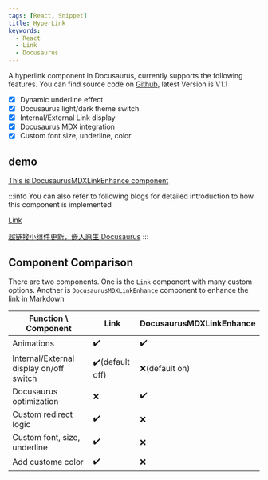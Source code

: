 ```yaml
---
tags: [React, Snippet]
title: HyperLink
keywords:
  - React
  - Link
  - Docusaurus
---
```



A hyperlink component in Docusaurus, currently supports the following features. You can find source code on [Github](https://github.com/Casta-mere/Link), latest Version is V1.1

- [x] Dynamic underline effect
- [x] Docusaurus light/dark theme switch
- [x] Internal/External Link display
- [x] Docusaurus MDX integration
- [x] Custom font size, underline, color

## demo

<div className="tailwind">
  <div className="text-2xl mb-4">
    <Link
      title="This is link component"
      url="/docs/Snippets/Components/Link"
      onSameUrl="refresh"
    />
  </div>
</div>

[This is DocusaurusMDXLinkEnhance component](/docs/Snippets/Components/Link)

:::info
You can also refer to following blogs for detailed introduction to how this component is implemented

[Link](/blog/Link)

[超链接小组件更新，嵌入原生 Docusaurus](/blog/Link-update-2025-08)
:::

## Component Comparison

There are two components. One is the `Link` component with many custom options. Another is `DocusaurusMDXLinkEnhance` component to enhance the link in Markdown

| Function \\ Component                   | Link            | DocusaurusMDXLinkEnhance |
| --------------------------------------- | --------------- | ------------------------ |
| Animations                              | ✔️              | ✔️                       |
| Internal/External display on/off switch | ✔️(default off) | ❌(default on)           |
| Docusaurus optimization                 | ❌              | ✔️                       |
| Custom redirect logic                   | ✔️              | ❌                       |
| Custom font, size, underline            | ✔️              | ❌                       |
| Add custome color                       | ✔️              | ❌                       |
